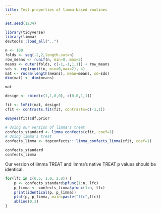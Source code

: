 ```yaml
---
title: Test properties of limma-based routines
---
```


```r
set.seed(1234)

library(tidyverse)
library(limma)
devtools::load_all("..")

n <- 100
folds <- seq(-2,2,length.out=n)
row_means <- runif(n, min=0, max=5)
means <- outer(folds, c(-1,-1,1,1)) + row_means
sds <- rep(runif(n, min=0,max=2), 4)
mat <- rnorm(length(means), mean=means, sd=sds)
dim(mat) <- dim(means) 

mat

design <- cbind(c(1,1,0,0), c(0,0,1,1))

fit <- lmFit(mat, design)
cfit <- contrasts.fit(fit, contrasts=c(-1,1))

eBayes(fit)$df.prior

# Using our version of limma's treat
confects_standard <- limma_confects(cfit, coef=1)
# Using limma's treat
confects_limma <- topconfects:::limma_confects_limma(cfit, coef=1)

confects_standard
confects_limma
```

Our version of limma TREAT and limma's native TREAT p values should be identical.

```r
for(lfc in c(0.5, 1.0, 2.0)) {
    p <- confects_standard$pfunc(1:n, lfc)
    p_limma <- confects_limma$pfunc(1:n, lfc)
    print(identical(p, p_limma))
    plot(p, p_limma, main=paste("lfc",lfc))
    abline(0,1)
}
```
